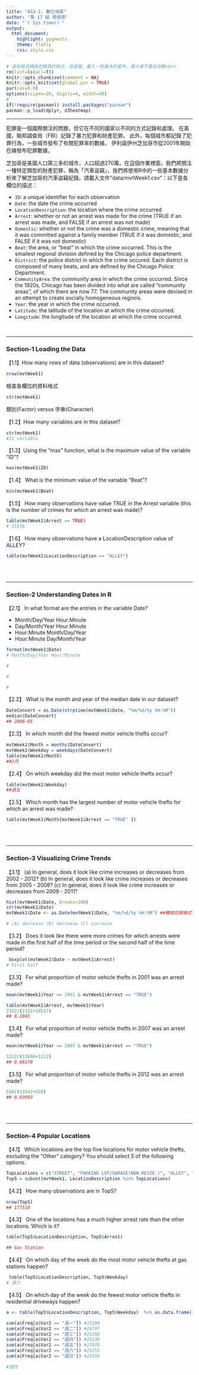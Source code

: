 ```yaml
---
title: "AS3-1: 數位偵探"
author: "第 17 組 周俊德"
date: "`r Sys.time()`"
output: 
  html_document:
    highlight: pygments
    theme: flatly
    css: style.css
---
```


```r
# 這些程式碼設定網頁的格式，並安裝、載入一些基本的套件，請大家不要去改動<br>
rm(list=ls(all=T))
knitr::opts_chunk$set(comment = NA)
knitr::opts_knit$set(global.par = TRUE)
par(cex=0.8)
options(scipen=20, digits=4, width=90)
#
if(!require(pacman)) install.packages("pacman")
pacman::p_load(dplyr, d3heatmap)
```
<hr>

犯罪是一個國際關注的問題，但它在不同的國家以不同的方式記錄和處理。 在美國，聯邦調查局（FBI）記錄了暴力犯罪和財產犯罪。 此外，每個城市都記錄了犯罪行為，一些城市發布了有關犯罪率的數據。 伊利諾伊州芝加哥市從2001年開始在線發布犯罪數據。

芝加哥是美國人口第三多的城市，人口超過270萬。在這個作業裡面，我們將關注一種特定類型的財產犯罪，稱為「汽車盜竊」，我們將使用R中的一些基本數據分析來了解芝加哥的汽車盜竊紀錄。請載入文件"data/mvtWeek1.csv"：以下是各欄位的描述：

+ `ID`: a unique identifier for each observation
+ `Date`: the date the crime occurred
+ `LocationDescription`: the location where the crime occurred
+ `Arrest`: whether or not an arrest was made for the crime (TRUE if an arrest was made, and FALSE if an arrest was not made)
+ `Domestic`: whether or not the crime was a domestic crime, meaning that it was committed against a family member (TRUE if it was domestic, and FALSE if it was not domestic)
+ `Beat`: the area, or "beat" in which the crime occurred. This is the smallest regional division defined by the Chicago police department.
+ `District`: the police district in which the crime occured. Each district is composed of many beats, and are defined by the Chicago Police Department.
+ `CommunityArea`: the community area in which the crime occurred. Since the 1920s, Chicago has been divided into what are called "community areas", of which there are now 77. The community areas were devised in an attempt to create socially homogeneous regions.
+ `Year`: the year in which the crime occurred.
+ `Latitude`: the latitude of the location at which the crime occurred.
+ `Longitude`: the longitude of the location at which the crime occurred.

<br>

- - -

###  Section-1 Loading the Data

【1.1】How many rows of data (observations) are in this dataset?
```r
nrow(mvtWeek1)
```

檢查各欄位的資料格式
```r
str(mvtWeek1)
```

類別(Factor) versus 字串(Character)

【1.2】How many variables are in this dataset?
```r
str(mvtWeek1)
#11 variable 
```


【1.3】Using the "max" function, what is the maximum value of the variable "ID"?
```r
max(mvtWeek1$ID)
```


【1.4】 What is the minimum value of the variable "Beat"?
```r
min(mvtWeek1$Beat)
```


【1.5】 How many observations have value TRUE in the Arrest variable (this is the number of crimes for which an arrest was made)?
```r
table(mvtWeek1$Arrest == TRUE)
# 15536
```

【1.6】 How many observations have a LocationDescription value of ALLEY?
```r
table(mvtWeek1$LocationDescription == "ALLEY")
```


<br><br>

- - -

### Section-2 Understanding Dates in R

【2.1】 In what format are the entries in the variable Date?

+ Month/Day/Year Hour:Minute
+ Day/Month/Year Hour:Minute
+ Hour:Minute Month/Day/Year
+ Hour:Minute Day/Month/Year

```r
format(mvtWeek1$Date)
# Month/Day/Year Hour:Minute
```

```r
#
```

```r
#
```

```r
#
```


【2.2】 What is the month and year of the median date in our dataset? 
```r
DateConvert = as.Date(strptime(mvtWeek1$Date, "%m/%d/%y %H:%M"))
median(DateConvert)
## 2006-05
```

【2.3】 In which month did the fewest motor vehicle thefts occur?
```r
mvtWeek1$Month = months(DateConvert)
mvtWeek1$Weekday = weekdays(DateConvert)
table(mvtWeek1$Month)
##2月
```

【2.4】 On which weekday did the most motor vehicle thefts occur?
```r
table(mvtWeek1$Weekday)
##週五
```

【2.5】 Which month has the largest number of motor vehicle thefts for which an arrest was made?
```r
table(mvtWeek1$Month[mvtWeek1$Arrest == "TRUE" ])
```

<br><br>

- - -

### Section-3 Visualizing Crime Trends

【3.1】 (a) In general, does it look like crime increases or decreases from 2002 - 2012? (b) In general, does it look like crime increases or decreases from 2005 - 2008? (c) In general, does it look like crime increases or decreases from 2009 - 2011?
```r
hist(mvtWeek1$Date, breaks=100)
str(mvtWeek1$Date)
mvtWeek1$Date <- as.Date(mvtWeek1$Date, "%m/%d/%y %H:%M") ##轉成日期格式才可以繪圖

# (A) decrease (B) decrease (C) increase 
```

【3.2】 Does it look like there were more crimes for which arrests were made in the first half of the time period or the second half of the time period?
```r
 boxplot(mvtWeek1$Date ~ mvtWeek1$Arrest)
# First half 
```

【3.3】 For what proportion of motor vehicle thefts in 2001 was an arrest made?
```r
mean(mvtWeek1$Year == 2001 & mvtWeek1$Arrest == "TRUE")

table(mvtWeek1$Arrest, mvtWeek1$Year) 
2152/(2152+18517) 
## 0.1041 
```

【3.4】 For what proportion of motor vehicle thefts in 2007 was an arrest made?
```r
mean(mvtWeek1$Year == 2007 & mvtWeek1$Arrest == "TRUE")

1212/(13608+1212)
## 0.08178
```

【3.5】 For what proportion of motor vehicle thefts in 2012 was an arrest made?
```r
550/(13542+550)
## 0.03903
```

<br><br>

- - -

### Section-4 Popular Locations

【4.1】 Which locations are the top five locations for motor vehicle thefts, excluding the "Other" category? You should select 5 of the following options.

```r

TopLocations = c("STREET", "PARKING LOT/GARAGE(NON.RESID.)", "ALLEY", "GAS STATION", "DRIVEWAY - RESIDENTIAL")
Top5 = subset(mvtWeek1, LocationDescription %in% TopLocations)

```

【4.2】 How many observations are in Top5?
```r
nrow(Top5)
## 177510
```

【4.3】 One of the locations has a much higher arrest rate than the other locations. Which is it? 
```r
table(Top5$LocationDescription, Top5$Arrest) 

## Gas Station 
```

【4.4】 On which day of the week do the most motor vehicle thefts at gas stations happen?
```r
 table(Top5$LocationDescription, Top5$Weekday)
# 週六
```

【4.5】 On which day of the week do the fewest motor vehicle thefts in residential driveways happen?
```r
a <- table(Top5$LocationDescription, Top5$Weekday)  %>% as.data.frame() 

sum(a$Freq[a$Var2 == "週一"]) #25288
sum(a$Freq[a$Var2 == "週二"]) #24797
sum(a$Freq[a$Var2 == "週三"]) #25298
sum(a$Freq[a$Var2 == "週四"]) #25238
sum(a$Freq[a$Var2 == "週五"]) #27078
sum(a$Freq[a$Var2 == "週六"]) #25255
sum(a$Freq[a$Var2 == "週日"]) #24556

#週四
```


<br><br><br>


